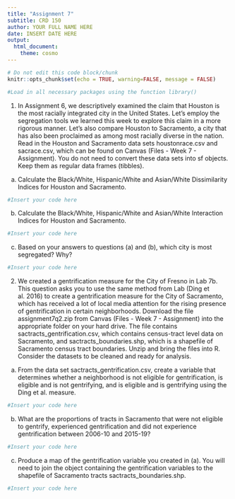```yaml
---
title: "Assignment 7"
subtitle: CRD 150
author: YOUR FULL NAME HERE
date: INSERT DATE HERE
output: 
  html_document:
    theme: cosmo
---
```



```r
# Do not edit this code block/chunk
knitr::opts_chunk$set(echo = TRUE, warning=FALSE, message = FALSE)
```

```r
#Load in all necessary packages using the function library()
```

  
1. In Assignment 6, we descriptively examined the claim that Houston is the most racially integrated city in the United States. Let’s employ the segregation tools we learned this week to explore this claim in a more rigorous manner. Let’s also compare Houston to Sacramento, a city that has also been proclaimed as among most racially diverse in the nation. Read in the Houston and Sacramento data sets houstonrace.csv and sacrace.csv, which can be found on Canvas (Files - Week 7 - Assignment). You do not need to convert these data sets into sf objects. Keep them as regular data frames (tibbles). 

a. Calculate the Black/White, Hispanic/White and Asian/White Dissimilarity Indices for Houston and Sacramento. 

```r
#Insert your code here
```

b. Calculate the Black/White, Hispanic/White and Asian/White Interaction Indices for Houston and Sacramento.

```r
#Insert your code here
```

c. Based on your answers to questions (a) and (b), which city is most segregated? Why? 

```r
#Insert your code here
```


2. We created a gentrification measure for the City of Fresno in Lab 7b. This question asks you to use the same method from Lab (Ding et al. 2016) to create a gentrification measure for the City of Sacramento, which has received a lot of local media attention for the rising presence of gentrification in certain neighborhoods. Download the file assignment7q2.zip from Canvas (Files - Week 7 - Assignment) into the appropriate folder on your hard drive. The file contains sactracts_gentrification.csv, which contains census-tract level data on Sacramento, and sactracts_boundaries.shp, which is a shapefile of Sacramento census tract boundaries. Unzip and bring the files into R. Consider the datasets to be cleaned and ready for analysis. 

a. From the data set sactracts_gentrification.csv, create a variable that determines whether a neighborhood is not eligible for gentrification, is eligible and is not gentrifying, and is eligible and is gentrifying using the Ding et al. measure.

```r
#Insert your code here
```


b. What are the proportions of tracts in Sacramento that were not eligible to gentrify, experienced gentrification and did not experience gentrification between 2006-10 and 2015-19?

```r
#Insert your code here
```

c. Produce a map of the gentrification variable you created in (a). You will need to join the object containing the gentrification variables to the shapefile of Sacramento tracts sactracts_boundaries.shp. 

```r
#Insert your code here
```

